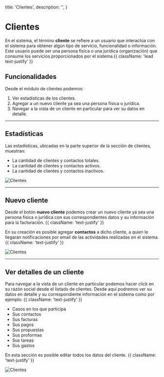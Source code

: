   title: 'Clientes',
  description: '',
}

# Clientes

En el sistema, el término **cliente** se refiere a un usuario que interactúa con el sistema para obtener algún tipo de servicio, funcionalidad o información. Este usuario puede ser una persona física o una jurídica (organización) que consume los servicios proporcionados por el sistema.{{ className: 'lead text-justify' }}

## Funcionalidades

Desde el módulo de clientes podemos:

1. Ver estadísticas de los clientes.
2. Agregar a un nuevo cliente ya sea una persona física o jurídica.
3. Navegar a la vista de un cliente en particular para ver su datos en detalle.

---

## Estadísticas

Las estadísticas, ubicadas en la parte superior de la sección de clientes, muestran:

- La cantidad de clientes y contactos totales.
- La cantidad de clientes y contactos activos.
- La cantidad de clientes y contactos inactivos.

<Image src="/images/clientes-1.png" alt="Clientes" width={1101} height={889} />

---

## Nuevo cliente

Desde el botón **nuevo cliente** podemos crear un nuevo cliente ya sea una persona física o jurídica con sus correspondientes datos y su información para la facturación. {{ className: 'text-justify' }}

En su creación es posible agregar **contactos** a dicho cliente, a quien le llegarán notificaciones por email de las actividades realizadas en el sistema. {{ className: 'text-justify' }}

<Image src="/images/clientes-2.png" alt="Clientes" width={1093} height={1780} />

---

## Ver detalles de un cliente

Para navegar a la vista de un cliente en particular podemos hacer click en su razón social desde el listado de clientes. Desde aquí podremos ver su datos en detalle y
su correspondiente información en el sistema como por ejemplo: {{ className: 'text-justify' }}

- Casos en los que participa
- Sus contactos
- Sus facturas
- Sus pagos
- Sus propuestas
- Sus proformas
- Sus tareas
- Sus gastos

En esta sección es posible editar todos los datos del cliente. {{ className: 'text-justify' }}

<Image src="/images/clientes-3.png" alt="Clientes" width={1107} height={1970} />
